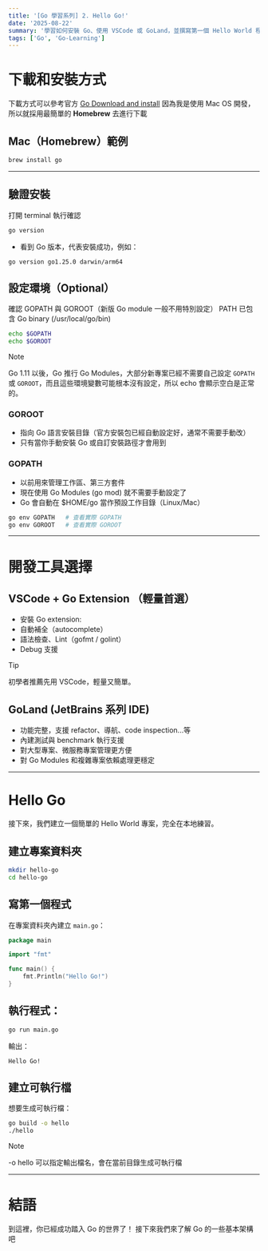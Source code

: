 ```yaml
---
title: '[Go 學習系列] 2. Hello Go!'
date: '2025-08-22'
summary: '學習如何安裝 Go、使用 VSCode 或 GoLand，並撰寫第一個 Hello World 程式'
tags: ['Go', 'Go-Learning']
---
```


# 下載和安裝方式

下載方式可以參考官方 [Go Download and install](https://go.dev/doc/install)
因為我是使用 Mac OS 開發，所以就採用最簡單的 **Homebrew** 去進行下載

## Mac（Homebrew）範例

```bash
brew install go
```

---

## 驗證安裝

打開 terminal 執行確認

```bash
go version
```

- 看到 Go 版本，代表安裝成功，例如：

```
go version go1.25.0 darwin/arm64
```

## 設定環境（Optional）

確認 GOPATH 與 GOROOT（新版 Go module 一般不用特別設定）
PATH 已包含 Go binary (/usr/local/go/bin)

```bash
echo $GOPATH
echo $GOROOT
```

> [!NOTE]
> Go 1.11 以後，Go 推行 Go Modules，大部分新專案已經不需要自己設定 `GOPATH` 或 `GOROOT`，而且這些環境變數可能根本沒有設定，所以 echo 會顯示空白是正常的。

### GOROOT

- 指向 Go 語言安裝目錄（官方安裝包已經自動設定好，通常不需要手動改）
- 只有當你手動安裝 Go 或自訂安裝路徑才會用到

### GOPATH

- 以前用來管理工作區、第三方套件
- 現在使用 Go Modules (go mod) 就不需要手動設定了
- Go 會自動在 $HOME/go 當作預設工作目錄（Linux/Mac）

```bash
go env GOPATH   # 查看實際 GOPATH
go env GOROOT   # 查看實際 GOROOT
```

---

# 開發工具選擇

## VSCode + Go Extension （輕量首選）

- 安裝 Go extension:
- 自動補全（autocomplete）
- 語法檢查、Lint（gofmt / golint）
- Debug 支援

> [!TIP]
> 初學者推薦先用 VSCode，輕量又簡單。

## GoLand (JetBrains 系列 IDE)

- 功能完整，支援 refactor、導航、code inspection...等
- 內建測試與 benchmark 執行支援
- 對大型專案、微服務專案管理更方便
- 對 Go Modules 和複雜專案依賴處理更穩定

---

# Hello Go

接下來，我們建立一個簡單的 Hello World 專案，完全在本地練習。

## 建立專案資料夾

```bash
mkdir hello-go
cd hello-go
```

## 寫第一個程式

在專案資料夾內建立 `main.go`：

```go:main.go
package main

import "fmt"

func main() {
    fmt.Println("Hello Go!")
}
```

## 執行程式：

```bash
go run main.go
```

輸出：

```
Hello Go!
```

## 建立可執行檔

想要生成可執行檔：

```bash
go build -o hello
./hello
```

> [!NOTE]
> -o hello 可以指定輸出檔名，會在當前目錄生成可執行檔

---

# 結語

到這裡，你已經成功踏入 Go 的世界了！
接下來我們來了解 Go 的一些基本架構吧
